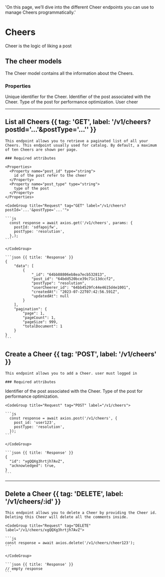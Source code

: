   'On this page, we’ll dive into the different Cheer endpoints you can use to manage Cheers programmatically.'

# Cheers

Cheer is the logic of liking a post

## The cheer models

The Cheer model contains all the information about the Cheers.

### Properties

<Properties>
  <Property name="id" type="string">
    Unique identifier for the Cheer.
  </Property>
  <Property name="post_id" type="string">
    Identifier of the post associated with the Cheer.
  </Property>
  <Property name="postType" type="string">
    Type of the post for performance optimization.
  </Property>
  <Property name="userCheerer_id" type="string">
    User cheer
  </Property>
</Properties>

---

## List all Cheers {{ tag: 'GET', label: '/v1/cheers?postId='...'&postType='...'' }}

<Row>
  <Col>

    This endpoint allows you to retrieve a paginated list of all your Cheers. This endpoint usually used for catalog. By default, a maximum of ten Cheers are shown per page.

    ### Required attributes

    <Properties>
      <Property name="post_id" type="string">
        id of the post refer to the cheer
      </Property>
      <Property name="post_type" type="string">
        type of the post
      </Property>
    </Properties>

  </Col>
  <Col sticky>

    <CodeGroup title="Request" tag="GET" label="/v1/cheers?postId='...'&postType='...'">

    ```js
      const response = await axios.get('/v1/cheers', params: {
        postId: 'sdfapoifw',
        postType: 'resolution',
      },);
    ```

    </CodeGroup>

    ```json {{ title: 'Response' }}
    {
        "data": [
            {
                "_id": "64bb88806eb8ea7ecb532813",
                "post_id": "64bdd520bce39c71c13dccf2",
                "postType": "resolution",
                "userCheerer_id": "64bb4529fc44e4615d4e1001",
                "createdAt": "2023-07-22T07:42:56.591Z",
                "updatedAt": null
            }
        ],
        "pagination": {
            "page": 1,
            "pageCount": 1,
            "pageSize": 999,
            "totalDocument": 1
        }
    }
    ```

  </Col>
</Row>


## Create a Cheer {{ tag: 'POST', label: '/v1/cheers' }}

<Row>
  <Col>

    This endpoint allows you to add a Cheer. user must logged in

    ### Required attributes

<Properties>
  <Property name="post_id" type="string">
    Identifier of the post associated with the Cheer.
  </Property>
  <Property name="postType" type="string">
    Type of the post for performance optimization.
  </Property>
</Properties>

  </Col>
  <Col sticky>

    <CodeGroup title="Request" tag="POST" label="/v1/cheers">

    ```js
      const response = await axios.post('/v1/cheers', {
        post_id: 'user123',
        postType: 'resolution',
      });
    ```

    </CodeGroup>

    ```json {{ title: 'Response' }}
    {
      "id": "xgQQXg3hrtjh7AvZ",
      "acknowledged": true,
    }
    ```

  </Col>
</Row>

---

## Delete a Cheer {{ tag: 'DELETE', label: '/v1/cheers/:id' }}

<Row>
  <Col>

    This endpoint allows you to delete a Cheer by providing the Cheer id. Deleting this Cheer will delete all the comments inside.

  </Col>
  <Col sticky>

    <CodeGroup title="Request" tag="DELETE" label="/v1/cheers/xgQQXg3hrtjh7AvZ">

    ```js
    const response = await axios.delete('/v1/cheers/cheer123');
    ```

    </CodeGroup>

    ```json {{ title: 'Response' }}
    // empty response
    ```

  </Col>
</Row>


